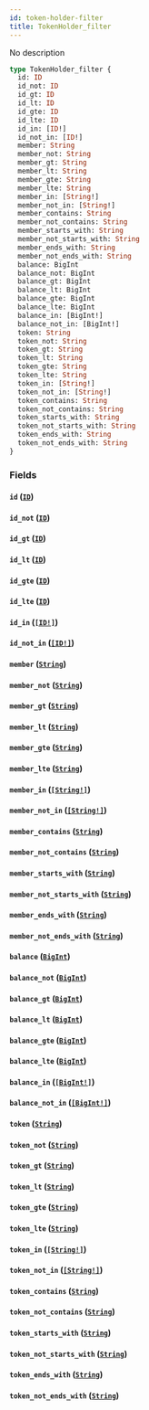 ```yaml
---
id: token-holder-filter
title: TokenHolder_filter
---
```


No description

```graphql
type TokenHolder_filter {
  id: ID
  id_not: ID
  id_gt: ID
  id_lt: ID
  id_gte: ID
  id_lte: ID
  id_in: [ID!]
  id_not_in: [ID!]
  member: String
  member_not: String
  member_gt: String
  member_lt: String
  member_gte: String
  member_lte: String
  member_in: [String!]
  member_not_in: [String!]
  member_contains: String
  member_not_contains: String
  member_starts_with: String
  member_not_starts_with: String
  member_ends_with: String
  member_not_ends_with: String
  balance: BigInt
  balance_not: BigInt
  balance_gt: BigInt
  balance_lt: BigInt
  balance_gte: BigInt
  balance_lte: BigInt
  balance_in: [BigInt!]
  balance_not_in: [BigInt!]
  token: String
  token_not: String
  token_gt: String
  token_lt: String
  token_gte: String
  token_lte: String
  token_in: [String!]
  token_not_in: [String!]
  token_contains: String
  token_not_contains: String
  token_starts_with: String
  token_not_starts_with: String
  token_ends_with: String
  token_not_ends_with: String
}
```

### Fields

#### `id` ([`ID`](/schema/scalars/id))

#### `id_not` ([`ID`](/schema/scalars/id))

#### `id_gt` ([`ID`](/schema/scalars/id))

#### `id_lt` ([`ID`](/schema/scalars/id))

#### `id_gte` ([`ID`](/schema/scalars/id))

#### `id_lte` ([`ID`](/schema/scalars/id))

#### `id_in` ([`[ID!]`](/schema/scalars/id))

#### `id_not_in` ([`[ID!]`](/schema/scalars/id))

#### `member` ([`String`](/schema/scalars/string))

#### `member_not` ([`String`](/schema/scalars/string))

#### `member_gt` ([`String`](/schema/scalars/string))

#### `member_lt` ([`String`](/schema/scalars/string))

#### `member_gte` ([`String`](/schema/scalars/string))

#### `member_lte` ([`String`](/schema/scalars/string))

#### `member_in` ([`[String!]`](/schema/scalars/string))

#### `member_not_in` ([`[String!]`](/schema/scalars/string))

#### `member_contains` ([`String`](/schema/scalars/string))

#### `member_not_contains` ([`String`](/schema/scalars/string))

#### `member_starts_with` ([`String`](/schema/scalars/string))

#### `member_not_starts_with` ([`String`](/schema/scalars/string))

#### `member_ends_with` ([`String`](/schema/scalars/string))

#### `member_not_ends_with` ([`String`](/schema/scalars/string))

#### `balance` ([`BigInt`](/schema/scalars/big-int))

#### `balance_not` ([`BigInt`](/schema/scalars/big-int))

#### `balance_gt` ([`BigInt`](/schema/scalars/big-int))

#### `balance_lt` ([`BigInt`](/schema/scalars/big-int))

#### `balance_gte` ([`BigInt`](/schema/scalars/big-int))

#### `balance_lte` ([`BigInt`](/schema/scalars/big-int))

#### `balance_in` ([`[BigInt!]`](/schema/scalars/big-int))

#### `balance_not_in` ([`[BigInt!]`](/schema/scalars/big-int))

#### `token` ([`String`](/schema/scalars/string))

#### `token_not` ([`String`](/schema/scalars/string))

#### `token_gt` ([`String`](/schema/scalars/string))

#### `token_lt` ([`String`](/schema/scalars/string))

#### `token_gte` ([`String`](/schema/scalars/string))

#### `token_lte` ([`String`](/schema/scalars/string))

#### `token_in` ([`[String!]`](/schema/scalars/string))

#### `token_not_in` ([`[String!]`](/schema/scalars/string))

#### `token_contains` ([`String`](/schema/scalars/string))

#### `token_not_contains` ([`String`](/schema/scalars/string))

#### `token_starts_with` ([`String`](/schema/scalars/string))

#### `token_not_starts_with` ([`String`](/schema/scalars/string))

#### `token_ends_with` ([`String`](/schema/scalars/string))

#### `token_not_ends_with` ([`String`](/schema/scalars/string))

